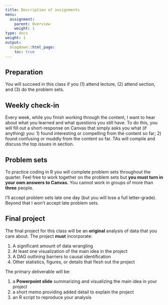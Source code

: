 ```yaml
---
title: Description of assignments
menu:
  assignment:
    parent: Overview
    weight: 1
type: docs
weight: 1
output:
  blogdown::html_page:
    toc: true
---
```


## Preparation

You will succeed in this class if you (1) attend lecture, (2) attend section, and (3) do the problem sets.


## Weekly check-in


Every week, while you finish working through the content, I want to hear about what you learned and what questions you still have. To do this, you will fill out a short-response on Canvas that simply asks you what (if anything) you: 1) found interesting or compelling from the content so far; 2) found confusing or muddly from the content so far. TAs will compile and discuss the top issues in section. 


## Problem sets

To practice coding in R you will complete problem sets throughout the quarter. Feel free to work together on the problem sets but **you must turn in your own answers to Canvas.** You cannot work in groups of more than **three** people.


I'll accept problem sets late one day (but you will lose a full letter-grade). Beyond that I won't accept late problem sets. 



## Final project


The final project for this class will be an **original** analysis of data that you care about. The project **must** incorporate: 

1. A significant amount of data wrangling
2. At least one visualization of the main idea in the project
3. A DAG outlining barriers to causal identification
4. Other statistics, figures, or details that flesh out the project


The primary deliverable will be:

1. a **Powerpoint slide** summarizing and visualizing the main idea in your project
2. a short memo providing added detail to explain the project
3. an R script to reproduce your analysis

